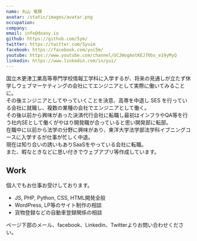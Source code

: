 ```yaml
---
name: 丸山 竜輝
avatar: /static/images/avatar.png
occupation:
company:
email: info@doany.io
github: https://github.com/5ym/
twitter: https://twitter.com/5yuim
facebook: https://facebook.com/yui5m/
youtube: https://www.youtube.com/channel/UCJWogAotKEJ70bs_e19yMyQ
linkedin: https://www.linkedin.com/in/yui/
---
```


国立木更津工業高等専門学校情報工学科に入学するが、将来の見通しが立たず休学しウェブマーケティングの会社にてエンジニアとして実際に働いてみることに。  
その後エンジニアとしてやっていくことを決意、高専を中退し SES を行っている会社に就職し、複数の業種の会社でエンジニアとして働く。  
その後以前から興味があった決済代行会社に転職し最初はインフラやQA等を行う社内SEとして働くがやはり開発職が合っていると思い開発部に転部。  
在職中に以前から法学の分野に興味があり、東洋大学法学部法学科イブニングコースに入学するが仕事が忙しく中退。  
現在は知り合いの誘いもありSaaSをやっている会社に転職。  
また、暇なときなどに思い付きでウェブアプリ等作成しています。

## Work

個人でもお仕事お受けしております。

- JS, PHP, Python, CSS, HTML開発全般
- WordPress, LP等のサイト制作の相談
- 貨物登録などの自動車登録関係の相談

ページ下部のメール、facebook、Linkedin、Twitterよりお問い合わせください。

